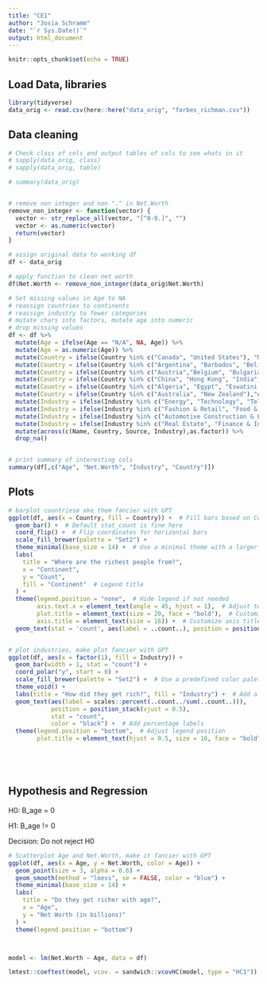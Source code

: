 ```yaml
---
title: "CE1"
author: "Josia Schramm"
date: "`r Sys.Date()`"
output: html_document
---
```


```r
knitr::opts_chunk$set(echo = TRUE)
```

## Load Data, libraries

```r
library(tidyverse)
data_orig <- read.csv(here::here("data_orig", "forbes_richman.csv"))

```

## Data cleaning


```r

# Check class of cols and output tables of cols to see whats in it
# sapply(data_orig, class)
# sapply(data_orig, table)

# summary(data_orig)


# remove non integer and non "." in Net.Worth
remove_non_integer <- function(vector) {
  vector <- str_replace_all(vector, "[^0-9.]", "")
  vector <- as.numeric(vector)
  return(vector)
}

# assign original data to working df
df <- data_orig

# apply function to clean net worth
df$Net.Worth <- remove_non_integer(data_orig$Net.Worth)

# Set missing values in Age to NA
# reassign countries to continents
# reassign industry to fewer categories
# mutate chars into factors, mutate age into numeric
# drop missing values
df <- df %>% 
  mutate(Age = ifelse(Age == "N/A", NA, Age)) %>% 
  mutate(Age = as.numeric(Age)) %>%
  mutate(Country = ifelse(Country %in% c("Canada", "United States"), "North America", Country)) %>% 
  mutate(Country = ifelse(Country %in% c("Argentina", "Barbados", "Belize", "Brazil", "Chile", "Colombia","Macau", "Guernsey", "Mexico", "Peru", "St. Kitts and Nevis", "Uruguay", "Venezuela"), "South America", Country)) %>% 
  mutate(Country = ifelse(Country %in% c("Austria","Belgium", "Bulgaria", "Cyprus", "Czechia", "Denmark", "Estonia", "Finland", "France", "Georgia", "Germany", "Greece", "Hungary", "Iceland", "Ireland", "Israel", "Italy", "Liechtenstein", "Monaco", "Netherlands", "Norway", "Poland", "Portugal", "Romania", "Russia", "Slovakia", "Spain", "Sweden", "Switzerland", "Ukraine", "United Kingdom"),"Europe", Country)) %>% 
  mutate(Country = ifelse(Country %in% c("China", "Hong Kong", "India", "Indonesia", "Japan", "Kazakhstan", "Lebanon", "Malaysia", "Nepal", "Oman", "Philippines", "Qatar", "Singapore", "South Korea", "Taiwan", "Thailand", "Turkey", "United Arab Emirates", "Vietnam"),"Asia", Country)) %>% 
  mutate(Country = ifelse(Country %in% c("Algeria", "Egypt", "Eswatini (Swaziland)", "Morocco", "Nigeria", "South Africa", "Tanzania" ),"Africa", Country)) %>% 
  mutate(Country = ifelse(Country %in% c("Australia", "New Zealand"),"Asia", Country)) %>% 
  mutate(Industry = ifelse(Industry %in% c("Energy", "Technology", "Telecom", "Construction & Engineering"), "Energy & Technology", Industry)) %>% 
  mutate(Industry = ifelse(Industry %in% c("Fashion & Retail", "Food & Beverage", "Gambling & Casinos", "Media & Entertainment", "Service", "Sports"),"Entertainment & Consumption", Industry)) %>% 
  mutate(Industry = ifelse(Industry %in% c("Automotive Construction & Engineering ", "Manufacturing", "Logistics", "Metals & Mining", "Automotive"),"Industrial & Manufacturing", Industry)) %>% 
  mutate(Industry = ifelse(Industry %in% c("Real Estate", "Finance & Investments"),"Real Estate & Finance", Industry)) %>% 
  mutate(across(c(Name, Country, Source, Industry),as.factor)) %>% 
  drop_na() 


# print summary of interesting cols
summary(df[,c("Age", "Net.Worth", "Industry", "Country")])

```



## Plots


```r

# barplot countriesm ake them fancier with GPT
ggplot(df, aes(x = Country, fill = Country)) +  # Fill bars based on Country for a colorful plot
  geom_bar() +  # Default stat_count is fine here
  coord_flip() +  # Flip coordinates for horizontal bars
  scale_fill_brewer(palette = "Set2") +
  theme_minimal(base_size = 14) +  # Use a minimal theme with a larger base font size
  labs(
    title = "Where are the richest people from?",
    x = "Continent",
    y = "Count",
    fill = "Continent"  # Legend title
  ) +
  theme(legend.position = "none",  # Hide legend if not needed
        axis.text.x = element_text(angle = 45, hjust = 1),  # Adjust text angle for x-axis labels (if you decide against coord_flip)
        plot.title = element_text(size = 20, face = "bold"),  # Customize plot title
        axis.title = element_text(size = 16)) +  # Customize axis titles
  geom_text(stat = 'count', aes(label = ..count..), position = position_stack(vjust = 0.5), color = "white")  # Add count labels


# plot industries, make plot fancier with GPT
ggplot(df, aes(x = factor(1), fill = Industry)) +
  geom_bar(width = 1, stat = "count") +
  coord_polar("y", start = 0) +
  scale_fill_brewer(palette = "Set2") +  # Use a predefined color palette for clarity
  theme_void() +
  labs(title = "How did they get rich?", fill = "Industry") +  # Add a meaningful title and adjust legend title
  geom_text(aes(label = scales::percent(..count../sum(..count..))),
            position = position_stack(vjust = 0.5),
            stat = "count",
            color = "black") +  # Add percentage labels
  theme(legend.position = "bottom",  # Adjust legend position
        plot.title = element_text(hjust = 0.5, size = 16, face = "bold"))  # Center and bold the title






```

## Hypothesis and Regression

H0: B_age = 0

H1: B_age != 0

Decision: Do not reject H0

```r

# Scatterplot Age and Net.Worth, make it fancier with GPT
ggplot(df, aes(x = Age, y = Net.Worth, color = Age)) +
  geom_point(size = 3, alpha = 0.6) +
  geom_smooth(method = "loess", se = FALSE, color = "blue") +
  theme_minimal(base_size = 14) +
  labs(
    title = "Do they get richer with age?",
    x = "Age",
    y = "Net Worth (in billions)"
  ) +
  theme(legend.position = "bottom")



model <- lm(Net.Worth ~ Age, data = df)

lmtest::coeftest(model, vcov. = sandwich::vcovHC(model, type = "HC1"))



```
